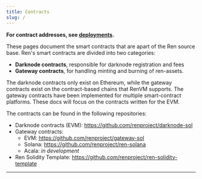 ```yaml
---
title: Contracts
slug: /
---
```



<DocTag type={DocType.Explanation} />

**For contract addresses, see [deployments](deployments).**

These pages document the smart contracts that are apart of the Ren source base.
Ren's smart contracts are divided into two categories:

- **Darknode contracts**, responsible for darknode registration and fees
- **Gateway contracts**, for handling minting and burning of ren-assets.

The darknode contracts only exist on Ethereum, while the gateway contracts exist on the contract-based chains that RenVM supports.
The gateway contracts have been implemented for multiple smart-contract platforms. These docs will focus on the contracts written for the EVM.

The contracts can be found in the following repositories:

- Darknode contracts (EVM): <https://github.com/renproject/darknode-sol>
- Gateway contracts:
  - EVM: <https://github.com/renproject/gateway-sol>
  - Solana: <https://github.com/renproject/ren-solana>
  - Acala: _in development_
- Ren Solidity Template: <https://github.com/renproject/ren-solidity-template>

<hr />
